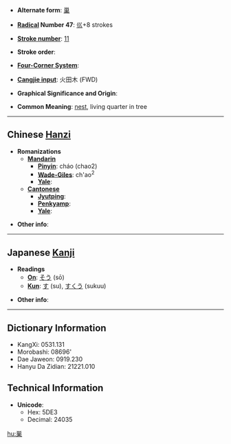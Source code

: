 * '''Alternate form''': [[巢]]

* '''[[Wiktionary:Chinese radical index| Radical]] Number 47''': [[Wiktionary:Chinese radical index 巛|巛]]+8 strokes

* '''[[Wiktionary:Chinese total strokes index|Stroke number]]''': [[Wiktionary:Chinese total strokes index 11|11]]

* '''Stroke order''': 

* '''[[Wiktionary:Chinese four corner index|Four-Corner System]]''': 

* '''[[Wiktionary:Chinese Cangjie index|Cangjie input]]''': 火田木 (FWD)

* '''Graphical Significance and Origin''': 

* '''Common Meaning''': [[nest]], living quarter in tree

----

== Chinese [[Hanzi]] ==

* '''Romanizations'''
** '''[[Mandarin]]'''
*** '''[[Pinyin]]''': cháo (chao2)
*** '''[[Wade-Giles]]''': ch'ao<sup>2</sup>
*** '''[[Yale]]''': 
** '''[[Cantonese]]'''
*** '''[[Jyutping]]''':
*** '''[[Penkyamp]]''': 
*** '''[[Yale]]''': 

* '''Other info''': 

----

== Japanese [[Kanji]] ==

* '''Readings'''
** '''[[On]]''': [[そう]] (sō)
** '''[[Kun]]''': [[す]] (su), [[すくう]] (sukuu)

* '''Other info''':  

----

== Dictionary Information ==

* KangXi: 0531.131
* Morobashi: 08696'
* Dae Jaweon: 0919.230
* Hanyu Da Zidian: 21221.010

== Technical Information ==

* '''Unicode''':
** Hex: 5DE3
** Decimal: 24035

[[hu:巣]]